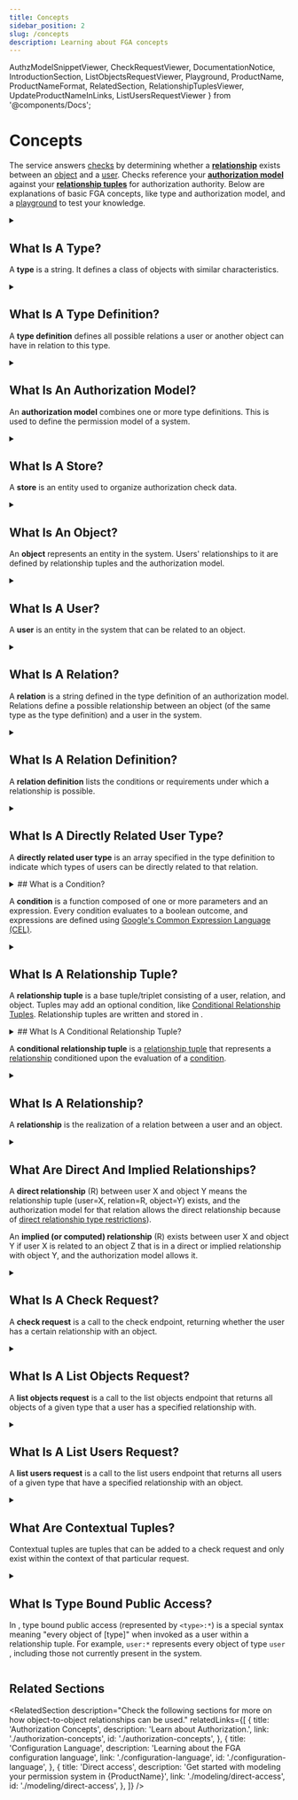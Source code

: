 ```yaml
---
title: Concepts
sidebar_position: 2
slug: /concepts
description: Learning about FGA concepts
---
```


  AuthzModelSnippetViewer,
  CheckRequestViewer,
  DocumentationNotice,
  IntroductionSection,
  ListObjectsRequestViewer,
  Playground,
  ProductName,
  ProductNameFormat,
  RelatedSection,
  RelationshipTuplesViewer,
  UpdateProductNameInLinks,
  ListUsersRequestViewer
} from '@components/Docs';

# Concepts

<DocumentationNotice />

The <ProductName format={ProductNameFormat.ProductLink}/> service answers <IntroductionSection linkName="authorization" section="authentication-vs-authorization"/> [checks](#what-is-a-check-request) by determining whether a **[relationship](#what-is-a-relation)** exists between an [object](#what-is-an-object) and a [user](#what-is-a-user). Checks reference your **[authorization model](#what-is-an-authorization-model)** against your **[relationship tuples](#what-is-a-relationship-tuple)** for authorization authority. Below are explanations of basic FGA concepts, like type and authorization model, and a [playground](https://play.fga.dev/) to test your knowledge.

<Playground />

<details>
<summary>

## What Is A Type?

A **type** is a string. It defines a class of objects with similar characteristics.

</summary>

The following are examples of types:

- `workspace`
- `repository`
- `organization`
- `document`

</details>

<details>
<summary>

## What Is A Type Definition?

A **type definition** defines all possible relations a user or another object can have in relation to this type.

</summary>

Below is an example of a type definition:

<AuthzModelSnippetViewer
  configuration={{
    schema_version: '1.1',
    type: 'document',
    relations: {
      viewer: {
        this: {},
      },
      commenter: {
        this: {},
      },
      editor: {
        this: {},
      },
      owner: {
        this: {},
      },
    },
    metadata: {
      relations: {
        viewer: { directly_related_user_types: [{ type: 'user' }] },
        commenter: { directly_related_user_types: [{ type: 'user' }] },
        editor: { directly_related_user_types: [{ type: 'user' }] },
        owner: { directly_related_user_types: [{ type: 'user' }] },
      },
    },
  }} skipVersion={true}
/>

</details>

<details>
<summary>

## What Is An Authorization Model?

An **authorization model** combines one or more type definitions. This is used to define the permission model of a system.

</summary>

Below is an example of an authorization model:

<AuthzModelSnippetViewer
  configuration={{
    schema_version: '1.1',
    type_definitions: [
      {
        type: 'document',
        relations: {
          viewer: {
            this: {},
          },
          commenter: {
            this: {},
          },
          editor: {
            this: {},
          },
          owner: {
            this: {},
          },
        },
        metadata: {
          relations: {
            viewer: { directly_related_user_types: [{ type: 'domain', relation: 'member' }, { type: 'user' }] },
            commenter: { directly_related_user_types: [{ type: 'domain', relation: 'member' }, { type: 'user' }] },
            editor: { directly_related_user_types: [{ type: 'domain', relation: 'member' }, { type: 'user' }] },
            owner: { directly_related_user_types: [{ type: 'domain', relation: 'member' }, { type: 'user' }] },
          },
        },
      },
      {
        type: 'domain',
        relations: {
          member: {
            this: {},
          },
        },
        metadata: {
          relations: {
            member: { directly_related_user_types: [{ type: 'user' }] },
          },
        },
      },
      {
        type: 'user',
      },
    ],
  }}
/>

Together with [relationship tuples](#what-is-a-relationship-tuple), the authorization model determines whether a [relationship](#what-is-a-relationship) exists between a [user](#what-is-a-user) and an [object](#what-is-an-object).

<ProductName format={ProductNameFormat.LongForm}/> uses two different syntaxes to define the authorization model:

- A JSON syntax accepted by the <ProductName format={ProductNameFormat.ShortForm}/> API that closely follows the original syntax in the [Zanzibar Paper](https://research.google/pubs/pub48190/). For more information, see [Equivalent Zanzibar Concepts](./configuration-language.mdx#equivalent-zanzibar-concepts).
- A simpler-to-use DSL that's accepted by both the [OpenFGA VS Code extension](https://marketplace.visualstudio.com/items?itemName=openfga.openfga-vscode) and [OpenFGA CLI](https://github.com/openfga/cli/) and offers syntax highlighting and validation in the VS Code extension. The DSL is used in the [Sample Stores](https://github.com/openfga/sample-stores) modeling examples and is translated to API-supported syntax using the CLI or [OpenFGA language](https://github.com/openfga/language) before being sent to the API.

Click here to learn more about the <UpdateProductNameInLinks link="./configuration-language" name="{ProductName} Configuration Language" />.

</details>

<details>
<summary>

## What Is A Store?

A **store** is an <ProductName format={ProductNameFormat.LongForm}/> entity used to organize authorization check data.

</summary>

Each store contains one or more versions of an [authorization model](#what-is-an-authorization-model) and can contain various [relationship tuples](#what-is-a-relationship-tuple). Store data cannot be shared across stores; we recommended storing all data that may be related or affect your authorization result in a single store.

Separate stores can be created for separate authorization needs or isolated environments, e.g. development/prod.

</details>

<details>
<summary>

## What Is An Object?

An **object** represents an entity in the system. Users' relationships to it are defined by relationship tuples and the authorization model.

</summary>

An object is a combination of a [type](#what-is-a-type) and an identifier.

For example:

- `workspace:fb83c013-3060-41f4-9590-d3233a67938f`
- `repository:auth0/express-jwt`
- `organization:org_ajUc9kJ`
- `document:new-roadmap`

[User](#what-is-a-user), [relation](#what-is-a-relation) and object are the building blocks for [relationship tuples](#what-is-a-relationship-tuple).

For an example, see [Direct Access](./modeling/direct-access.mdx).

</details>

<details>
<summary>

## What Is A User?

A **user** is an entity in the system that can be related to an object.

</summary>

A user is is a combination of a [type](#what-is-a-type), an identifier, and an optional relation.

For example,

- any identifier: e.g. `user:anne` or `user:4179af14-f0c0-4930-88fd-5570c7bf6f59`
- any object: e.g. `workspace:fb83c013-3060-41f4-9590-d3233a67938f`, `repository:auth0/express-jwt` or `organization:org_ajUc9kJ`
- a group or a set of users (also called a **userset**): e.g. `organization:org_ajUc9kJ#members`, which represents the set of users related to the object `organization:org_ajUc9kJ` as `member`
- everyone, using the special syntax: `*`

User, [relation](#what-is-a-relation) and [object](#what-is-an-object) are the building blocks for [relationship tuples](#what-is-a-relationship-tuple).

For more information, see [Direct Access](./modeling/direct-access.mdx).

</details>

<details>
<summary>

## What Is A Relation?

A **relation** is a string defined in the type definition of an authorization model. Relations define a possible relationship between an object (of the same type as the type definition) and a user in the system.

</summary>

Examples of relation:

- User can be a `reader` of a document
- Team can `administer` a repo
- User can be a `member` of a team

</details>

<details>
<summary>

## What Is A Relation Definition?

A **relation definition** lists the conditions or requirements under which a relationship is possible.

</summary>

For example:

- `editor` describing a possible relationship between a user and an object in the `document` type allows the following:
  - **user identifier to object relationship**: the user id `anne` of type `user` is related to the object `document:roadmap` as `editor`
  - **object to object relationship**: the object `application:ifft` is related to the object `document:roadmap` as `editor`
  - **userset to object relationship**: the userset `organization:auth0.com#member` is related to `document:roadmap` as `editor`
    - indicates that the set of users who are related to the object `organization:auth0.com` as `member` are related to the object `document:roadmap` as `editor`s
    - allows for potential solutions to use-cases like sharing a document internally with all members of a company or a team
  - **everyone to object relationship**: everyone (`*`) is related to `document:roadmap` as `editor`
    - this is how one could model publicly editable documents

These would be defined in the [authorization model](#what-is-an-authorization-model):

<AuthzModelSnippetViewer
  configuration={{
    schema_version: '1.1',
    type_definitions: [
      {
        type: 'document',
        relations: {
          viewer: {
            this: {},
          },
          commenter: {
            this: {},
          },
          editor: {
            this: {},
          },
          owner: {
            this: {},
          },
        },
        metadata: {
          relations: {
            viewer: { directly_related_user_types: [{ type: 'user' }] },
            commenter: { directly_related_user_types: [{ type: 'user' }] },
            editor: { directly_related_user_types: [{ type: 'user' }] },
            owner: { directly_related_user_types: [{ type: 'user' }] },
          },
        },
      },
      {
        type: 'user',
      },
    ],
  }} skipVersion={true}
/>

:::info

There are four relations in the document type configuration: `viewer`, `commenter`, `editor` and `owner`.

:::

[User](#what-is-a-user), relation and [object](#what-is-an-object) are the building blocks for [relationship tuples](#what-is-a-relationship-tuple).

For an example, see [Direct Access](./modeling/direct-access.mdx).

</details>

<details>
<summary>

## What Is A Directly Related User Type?

A **directly related user type** is an array specified in the type definition to indicate which types of users can be directly related to that relation.

</summary>

For the following model, only [relationship tuples](#what-is-a-relationship-tuple) with [user](#what-is-a-user) of [type](#what-is-a-type) `user` may be assigned to document.

<AuthzModelSnippetViewer
  configuration={{
    schema_version: '1.1',
    type_definitions: [
      {
        type: 'document',
        relations: {
          viewer: {
            this: {},
          },
        },
        metadata: {
          relations: {
            viewer: { directly_related_user_types: [{ type: 'user' }] },
          },
        },
      },
    ],
  }} skipVersion={true}
/>

A relationship tuple with user `user:anne` or `user:3f7768e0-4fa7-4e93-8417-4da68ce1846c` may be written for objects with type `document` and relation `viewer`, so writing `{"user": "user:anne","relation":"viewer","object":"document:roadmap"}` succeeds.
A relationship tuple with a disallowed user type for the `viewer` relation on objects of type `document` - for example `workspace:auth0` or `folder:planning#editor` - will be rejected, so writing `{"user": "folder:product","relation":"viewer","object":"document:roadmap"}` will fail.
This affects only relations that are [directly related](#what-are-direct-and-implied-relationships) and have [direct relationship type restrictions](./configuration-language.mdx#the-direct-relationship-type-restrictions) in their relation definition.

</details>

<details>
<summary>
## What is a Condition?

A **condition** is a function composed of one or more parameters and an expression. Every condition evaluates to a boolean outcome, and expressions are defined using [Google's Common Expression Language (CEL)](https://github.com/google/cel-spec).
</summary>

In the following snippet `less_than_hundred` defines a Condition that evaluates to a boolean outcome. The provided parameter `x`, defined as an integer type, is used in the boolean expression `x < 100`. The condition returns a truthy outcome if the expression returns a truthy outcome, but is otherwise false.
```
condition less_than_hundred(x: int) {
  x < 100
}
```
</details>

<details>
<summary>

## What Is A Relationship Tuple?

A **relationship tuple** is a base tuple/triplet consisting of a user, relation, and object. Tuples may add an optional condition, like [Conditional Relationship Tuples](#what-is-a-conditional-relationship-tuple). Relationship tuples are written and stored in <ProductName format={ProductNameFormat.ShortForm}/>.

</summary>

A relationship tuple consists of:

- a **[user](#what-is-a-user)**, e.g. `user:anne`, `user:3f7768e0-4fa7-4e93-8417-4da68ce1846c`, `workspace:auth0` or `folder:planning#editor`
- a **[relation](#what-is-a-relation)**, e.g. `editor`, `member` or `parent_workspace`
- an **[object](#what-is-an-object)**, e.g `repo:auth0/express_jwt`, `domain:auth0.com` or `channel:marketing`
- a **[condition](#what-is-a-condition)** (optional), e.g. `{"condition": "in_allowed_ip_range", "context": {...}}`

An [authorization model](#what-is-an-authorization-model), together with relationship tuples, determinate whether a [relationship](#what-is-a-relationship) exists between a [user](#what-is-a-user) and an [object](#what-is-an-object).

Relationship tuples are usually shown in the following format:

<RelationshipTuplesViewer
  relationshipTuples={[
    {
      user: 'user:anne',
      relation: 'editor',
      object: 'document:new-roadmap',
    },
  ]}
/>

For more information, see [Direct Access](./modeling/direct-access.mdx).

</details>

<details>
<summary>
## What Is A Conditional Relationship Tuple?

A **conditional relationship tuple** is a [relationship tuple](#what-is-a-relationship-tuple) that represents a [relationship](#what-is-a-relationship) conditioned upon the evaluation of a [condition](#what-is-a-condition).
</summary>

If a relationship tuple is conditioned, then that condition must to a truthy outcome for the relationship tuple to be permissible.

The following relationship tuple is a conditional relationship tuple because it is conditioned on `less_than_hundred`. If the expression for `less_than_hundred` is defined as `x < 100`, then the relationship is permissible because the expression - `20 < 100` - evaluates to a truthy outcome.

<RelationshipTuplesViewer
  relationshipTuples={[
    {
      user: 'user:anne',
      relation: 'editor',
      object: 'document:new-roadmap',
      condition: {
        "name": "less_than_hundred",
        "context": {
          "x": 20
        }
      }
    },
  ]}
/>

</details>

<details>
<summary>

## What Is A Relationship?

A **relationship** is the realization of a relation between a user and an object.

</summary>

An [authorization model](#what-is-an-authorization-model), together with [relationship tuples](#what-is-a-relationship-tuple), determine whether a relationship exists between a user and an object. Relationships may be [direct](#what-are-direct-and-implied-relationships) or [implied](#what-are-direct-and-implied-relationships).

</details>

<details>
<summary>

## What Are Direct And Implied Relationships?

A **direct relationship** (R) between user X and object Y means the relationship tuple (user=X, relation=R, object=Y) exists, and the <ProductName format={ProductNameFormat.ShortForm}/> authorization model for that relation allows the direct relationship because of [direct relationship type restrictions](./configuration-language.mdx#the-direct-relationship-type-restrictions)).

An **implied (or computed) relationship** (R) exists between user X and object Y if user X is related to an object Z that is in a direct or implied relationship with object Y, and the <ProductName format={ProductNameFormat.ShortForm}/> authorization model allows it.

</summary>

- `user:anne` has a direct relationship with `document:new-roadmap` as `viewer` if the [type definition](#what-is-a-type-definition) allows it with [direct relationship type restrictions](./configuration-language.mdx#the-direct-relationship-type-restrictions), and one of the following [relationship tuples](#what-is-a-relationship-tuple) exist:

  - <RelationshipTuplesViewer
      relationshipTuples={[
        {
          _description: 'Anne of type user is directly related to the document',
          user: 'user:anne',
          relation: 'viewer',
          object: 'document:new-roadmap',
        },
      ]}
    />

  - <RelationshipTuplesViewer
      relationshipTuples={[
        {
          _description: 'Everyone (`*`) of type user is directly related to the document',
          user: '*',
          relation: 'viewer',
          object: 'document:new-roadmap',
        },
      ]}
    />

  - <RelationshipTuplesViewer
      relationshipTuples={[
        {
          _description: 'The userset is directly related to this document',
          user: 'team:product#member',
          relation: 'viewer',
          object: 'document:new-roadmap',
        },
        {
          _description: 'AND Anne of type user is a member of a userset (e.g. team:product#member)',
          user: 'user:anne',
          relation: 'member',
          object: 'team:product#member',
        },
      ]}
    />

- `user:anne` has an **implied relationship** with `document:new-roadmap` as `viewer` if the type definition allows it, and the presence of relationship tuples satisfying the relationship exist.

  For example, assume the following type definition:

  <AuthzModelSnippetViewer
    configuration={{
      schema_version: '1.1',
      type_definitions: [
        {
          type: 'document',
          relations: {
            viewer: {
              union: {
                child: [
                  {
                    // a user can be assigned a direct `viewer` relation, i.e., not implied through another relation
                    this: {},
                  },
                  {
                    // a user who is related as an editor is also implicitly related as a viewer
                    computedUserset: {
                      relation: 'editor',
                    },
                  },
                ],
              },
            },
            editor: {
              this: {},
            },
          },
          metadata: {
            relations: {
              editor: { directly_related_user_types: [{ type: 'user' }] },
              viewer: { directly_related_user_types: [{ type: 'user' }] },
            },
          },
        },
      ],
    }} skipVersion={true}
  />

  And assume the following relationship tuple exists in the system:

  <RelationshipTuplesViewer
    relationshipTuples={[
      {
        user: 'user:anne',
        relation: 'editor',
        object: 'document:new-roadmap',
      },
    ]}
  />

  In this case, the [relationship](#what-is-a-relationship) between `user:anne` and `document:new-roadmap` as a `viewer` is implied from the direct `editor` relationship `user:anne` has with that same document. Thus, the following request to [check](#what-is-a-check-request) whether a viewer relationship exists between `user:anne` and `document:new-roadmap` will return `true`.

  <CheckRequestViewer user={'user:anne'} relation={'viewer'} object={'document:new-roadmap'} allowed={true} />

</details>

<details>
<summary>

## What Is A Check Request?

A **check request** is a call to the <ProductName format={ProductNameFormat.LongForm}/> check endpoint, returning whether the user has a certain relationship with an object.

</summary>

Check requests use the `check` methods in the <ProductName format={ProductNameFormat.ShortForm}/> SDKs ([JavaScript SDK](https://www.npmjs.com/package/@openfga/sdk)/[Go SDK](https://github.com/openfga/go-sdk)/[.NET SDK](https://www.nuget.org/packages/OpenFga.Sdk)) by manually calling the [check endpoint](/api/service#Relationship%20Queries/Check) using curl or in your code. The check endpoint responds with `{ "allowed": true }` if a relationship exists, and with `{ "allowed": false }` if the relationship does not.

For example, the following will check whether `anne` of type user has a `viewer` relation to `document:new-roadmap`:

<CheckRequestViewer user={'user:anne'} relation={'viewer'} object={'document:new-roadmap'} allowed={true} />

For more information, see the [Relationship Queries page](./interacting/relationship-queries.mdx) and the official [Check API Reference](/api/service#Relationship%20Queries/Check).

</details>

<details>
<summary>

## What Is A List Objects Request?

A **list objects request** is a call to the <ProductName format={ProductNameFormat.LongForm}/> list objects endpoint that returns all objects of a given type that a user has a specified relationship with.

</summary>

List object requests are completed using the `listobjects` methods in the <ProductName format={ProductNameFormat.ShortForm}/> SDKs ([JavaScript SDK](https://www.npmjs.com/package/@openfga/sdk)/[Go SDK](https://github.com/openfga/go-sdk)/[.NET SDK](https://www.nuget.org/packages/OpenFga.Sdk)) by manually calling the [list objects endpoint](/api/service#Relationship%20Queries/ListObjects) using curl or in your code.

The list objects endpoint responds with a list of objects for a given type that the user has the specified relationship with.

For example, the following returns all the objects with document type for which `anne` of type user has a `viewer` relation with:

<ListObjectsRequestViewer
  authorizationModelId="01HVMMBCMGZNT3SED4Z17ECXCA"
  objectType="document"
  relation="viewer"
  user="user:anne"
  expectedResults={['document:otherdoc', 'document:planning']}
/>

For more information, see the [Relationship Queries page](./interacting/relationship-queries.mdx) and the official [List Objects API Reference](/api/service#Relationship%20Queries/ListObjects).

</details>
<details>
<summary>

## What Is A List Users Request?

A **list users request** is a call to the <ProductName format={ProductNameFormat.LongForm}/> list users endpoint that returns all users of a given type that have a specified relationship with an object.

</summary>

List users requests are completed using the `listUsers` methods in the <ProductName format={ProductNameFormat.ShortForm}/> SDKs ([JavaScript SDK](https://www.npmjs.com/package/@openfga/sdk)/[Go SDK](https://github.com/openfga/go-sdk)/[.NET SDK](https://www.nuget.org/packages/OpenFga.Sdk)) by manually calling the [list users endpoint](/api/service#Relationship%20Queries/ListUsers) using curl or in your code.

The list users endpoint responds with a list of users and excluded users for a given type that have the specificed relationship with an object.

For example, the following returns all the users of type `user` that have the `viewer` relationship for `document:planning`:

<ListUsersRequestViewer
  authorizationModelId="01HVMMBCMGZNT3SED4Z17ECXCA"
  objectType="document"
  objectId="planning"
  relation="viewer"
  userFilterType="user"
  expectedResults={{
    users: [{ object: { type: "user:anne" } }],
    excluded_users: [{ object: { type: "user:beth" } }]
  }}
/>

For more information, see the the official [List Users API Reference](/api/service#Relationship%20Queries/ListUsers).

</details>
<details>
<summary>

## What Are Contextual Tuples?

Contextual tuples are tuples that can be added to a check request and only exist within the context of that particular request.

</summary>

Similar to [relationship tuples](#what-is-a-relationship-tuple), contextual tuples are composed of a user, relation and object. Unlike relationship tuples, they are not written to the store. However, if contextual tuples are sent alongside a check request in the context of a particular check request, they are treated if they had been written in the store.

<!-- markdown-link-check-disable -->

For more information, see [Contextual and Time-Based Authorization](./modeling/contextual-time-based-authorization.mdx), [Authorization Through Organization Context](./modeling/organization-context-authorization.mdx) and [Check API Request Documentation](/api/service#Relationship%20Queries/Check).

<!-- markdown-link-check-enable -->

</details>

<details>
<summary>

## What Is Type Bound Public Access?

In <ProductName format={ProductNameFormat.LongForm}/>, type bound public access (represented by `<type>:*`) is a special <ProductName format={ProductNameFormat.ShortForm}/> syntax meaning "every object of [type]" when invoked as a user within a relationship tuple. For example, `user:*` represents every object of type `user` , including those not currently present in the system.

</summary>

For example, to indicate `document:new-roadmap` is publicly writable (in other words, has everyone of type `user` as an editor, add the following [relationship tuple](#what-is-a-relationship-tuple):

<RelationshipTuplesViewer
  relationshipTuples={[
    {
      user: 'user:*',
      relation: 'editor',
      object: 'document:new-roadmap',
    },
  ]}
/>

Note: `<type>:*` cannot be used in the `relation` or `object` properties. In addition, `<type>:*` cannot be used as part of a userset in the tuple's user field.
For more information, see [Modeling Public Access](./modeling/public-access.mdx) and [Advanced Modeling: Modeling Google Drive](./modeling/advanced/gdrive.mdx).

</details>

## Related Sections

<RelatedSection
  description="Check the following sections for more on how object-to-object relationships can be used."
  relatedLinks={[
    {
      title: 'Authorization Concepts',
      description: 'Learn about Authorization.',
      link: './authorization-concepts',
      id: './authorization-concepts',
    },
    {
      title: 'Configuration Language',
      description: 'Learning about the FGA configuration language',
      link: './configuration-language',
      id: './configuration-language',
    },
    {
      title: 'Direct access',
      description: 'Get started with modeling your permission system in {ProductName}',
      link: './modeling/direct-access',
      id: './modeling/direct-access',
    },
  ]}
/>
